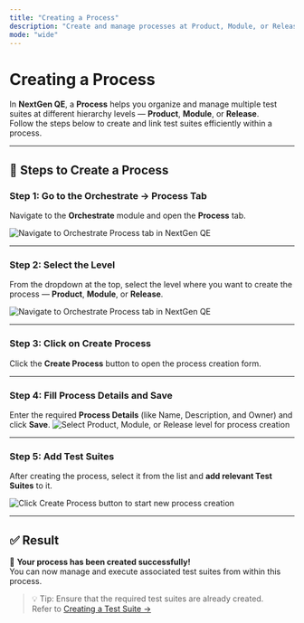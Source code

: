 ```yaml
---
title: "Creating a Process"
description: "Create and manage processes at Product, Module, or Release levels within the Orchestrate module of NextGen QE."
mode: "wide"
---
```


# Creating a Process

In **NextGen QE**, a **Process** helps you organize and manage multiple test suites at different hierarchy levels — **Product**, **Module**, or **Release**.  
Follow the steps below to create and link test suites efficiently within a process.

---

## 🧭 Steps to Create a Process

### Step 1: Go to the Orchestrate → Process Tab

Navigate to the **Orchestrate** module and open the **Process** tab.

<img src="/web-testing/imgs/process_1.png" alt="Navigate to Orchestrate Process tab in NextGen QE" />

---

### Step 2: Select the Level

From the dropdown at the top, select the level where you want to create the process — **Product**, **Module**, or **Release**.

<img src="/web-testing/imgs/process_1.png" alt="Navigate to Orchestrate Process tab in NextGen QE" />

---

### Step 3: Click on Create Process

Click the **Create Process** button to open the process creation form.


---

### Step 4: Fill Process Details and Save

Enter the required **Process Details** (like Name, Description, and Owner) and click **Save**.
<img src="/web-testing/imgs/process_2.png" alt="Select Product, Module, or Release level for process creation" />


---

### Step 5: Add Test Suites

After creating the process, select it from the list and **add relevant Test Suites** to it.


<img src="/web-testing/imgs/process_3.png" alt="Click Create Process button to start new process creation" />

---

## ✅ Result

🎉 **Your process has been created successfully!**  
You can now manage and execute associated test suites from within this process.

> 💡 Tip: Ensure that the required test suites are already created.  
> Refer to [Creating a Test Suite →](/web-testing/orchestrate/feature-level-test-suite)
